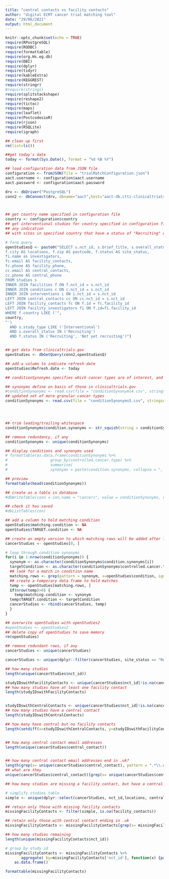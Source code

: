 ```yaml
---
title: "central contacts vs facility contacts"
author: "digital ECMT cancer trial matching tool"
date: "29/06/2021"
output: html_document
---
```


```r
knitr::opts_chunk$set(echo = TRUE)
require(RPostgreSQL)
require(RODBC)
require(formattable)
require(org.Hs.eg.db)
require(DBI)
require(dplyr)
require(tidyr)
require(kableExtra)
require(KEGGREST)
require(stringr)
#require(stringi)
require(splitstackshape)
require(reshape2)
require(tictoc)
require(maps)
require(leaflet)
require(PostcodesioR)
require(rjson)
require(RSQLite)
require(igraph)

## clean up first
rm(list=ls())

##get today's date
today <- format(Sys.Date(), format = "%d %B %Y")
```

```r
## load configuration data from JSON file
configuration <- fromJSON(file = "trialMatchConfiguration.json")
aact.username <- configuration$aact.username
aact.password <- configuration$aact.password

drv <- dbDriver("PostgreSQL")
conn2 <- dbConnect(drv, dbname="aact",host="aact-db.ctti-clinicaltrials.org", port=5432, user=aact.username, password=aact.password )




```

 
```r

## get country name specified in configuration file
country <- configuration$country
## get interventional studies for country specified in configuration file
## any indication
## with sites in specified country that have a status of "Recruiting" or "Not yet recruiting"

# form query
openStudiesQ <- paste0("SELECT s.nct_id, s.brief_title, s.overall_status, c.name AS condition, i.name AS interventions, f.name AS site_name,
f.city AS locations, f.zip AS postcode, f.status AS site_status,
fi.name as investigators,
fc.email AS facility_contacts, 
fc.phone AS facility_phone,
cc.email AS central_contacts, 
cc.phone AS central_phone
FROM studies s
INNER JOIN facilities f ON f.nct_id = s.nct_id
INNER JOIN conditions c ON c.nct_id = s.nct_id
INNER JOIN interventions i ON i.nct_id = s.nct_id
LEFT JOIN central_contacts cc ON cc.nct_id = s.nct_id
LEFT JOIN facility_contacts fc ON f.id = fc.facility_id
LEFT JOIN facility_investigators fi ON f.id=fi.facility_id
WHERE f.country LIKE ('",
country,
"')
  AND s.study_type LIKE ('Interventional')
  AND s.overall_status IN ('Recruiting')
  AND f.status IN ('Recruiting', 'Not yet recruiting')")


## get data from clinicaltrials.gov
openStudies <- dbGetQuery(conn2,openStudiesQ)

## add a column to indicate refresh date
openStudies$Refresh.date <- today

```

  
```r
## conditionSynonyms specifies which cancer types are of interest, and which condition names (as used by clinicaltrials.gov) will be considered as matches for each

## synonyms define on basis of those in clinicaltrials.gov
#conditionSynonyms <- read.csv(file = "conditionSynonyms4.csv", stringsAsFactors = FALSE)
## updated set of more granular cancer types
conditionSynonyms <- read.csv(file = "conditionSynonyms5.csv", stringsAsFactors = FALSE)




## trim leading/trailing whitespace
conditionSynonyms$condition.synonyms <- str_squish(string = conditionSynonyms$condition.synonyms)

## remove redundancy, if any
conditionSynonyms <- unique(conditionSynonyms)

## display conditions and synonyms used
# formattable(as.data.frame(conditionSynonyms %>% 
#                   group_by(controlled.cancer.type) %>%
#                   summarise(
#                   synonyms = paste(condition.synonyms, collapse = ", "))))

## preview
formattable(head(conditionSynonyms))

## create as a table in database
#dbWriteTable(conn = con,name = "cancers", value = conditionSynonyms, overwrite=TRUE)

## check it has saved
#dbListTables(con)

```
 

```r
## add a column to hold matching condition
openStudies$matching.condition <- NA
openStudies$TARGET.condition <- NA

## create an empty version to which matching rows will be added after looping through condition synonyms
cancerStudies <- openStudies[0, ]

# loop through condition synonyms
for(i in 1:nrow(conditionSynonyms)) {
  synonym <- as.character(conditionSynonyms$condition.synonyms[i])
  targetCondition <- as.character(conditionSynonyms$controlled.cancer.type[i])
  ## look for a match in condition name
  matching.rows <- grep(pattern = synonym, x=openStudies$condition, ignore.case = TRUE)
  ## create a temporary data frame to hold matches
  temp <- openStudies[matching.rows, ]
  if(nrow(temp)>0) {
    temp$matching.condition <- synonym
  temp$TARGET.condition <- targetCondition
  cancerStudies <- rbind(cancerStudies, temp)
  }
}

## overwrite openStudies with openStudies2
#openStudies <- openStudies2
## delete copy of openStudies to save memory
rm(openStudies)

## remove redundant rows, if any
cancerStudies <- unique(cancerStudies)

cancerStudies <- unique(dplyr::filter(cancerStudies, site_status == "Recruiting"))

```




```r
## how many studies
length(unique(cancerStudies$nct_id))

studyIDswithFacilityContacts <- unique(cancerStudies$nct_id[!is.na(cancerStudies$facility_contacts)]) 
## how many studies have at least one facility contact
length(studyIDswithFacilityContacts)


studyIDswithCentralContacts <- unique(cancerStudies$nct_id[!is.na(cancerStudies$central_contact )])
## how many studies have a central contact
length(studyIDswithCentralContacts)

## how many have central but no facility contacts
length(setdiff(x=studyIDswithCentralContacts, y=studyIDswithFacilityContacts))


## how many central contact email addresses
length(unique(cancerStudies$central_contact))


## how many central contact email addresses end in .uk?
length(grep(x= unique(cancerStudies$central_contact), pattern = ".*\\.uk"))
## what are they
unique(cancerStudies$central_contact)[grep(x= unique(cancerStudies$central_contact), pattern = ".*\\.uk")]
```





```r
## how many studies are missing a facility contact, but have a central contact with a .uk email address?

# simplify studies table
simple <- unique(dplyr::select(cancerStudies, nct_id,locations, central_contact, facility_contacts))

## retain only those with missing facility contacts
missingFacilityContacts <- filter(simple, is.na(facility_contacts))

## retain only those with central contact ending in .uk
missingFacilityContacts <- missingFacilityContacts[grep(x= missingFacilityContacts$central_contact, pattern = ".*\\.uk"), ]

## how many studies remaining
length(unique(missingFacilityContacts$nct_id))

# group by study id
missingFacilityContacts <- missingFacilityContacts %>%
       aggregate( by=missingFacilityContacts['nct_id'], function(x) {paste(unique(x), collapse = ";\n")}) %>%
    as.data.frame()

formattable(missingFacilityContacts)
```



